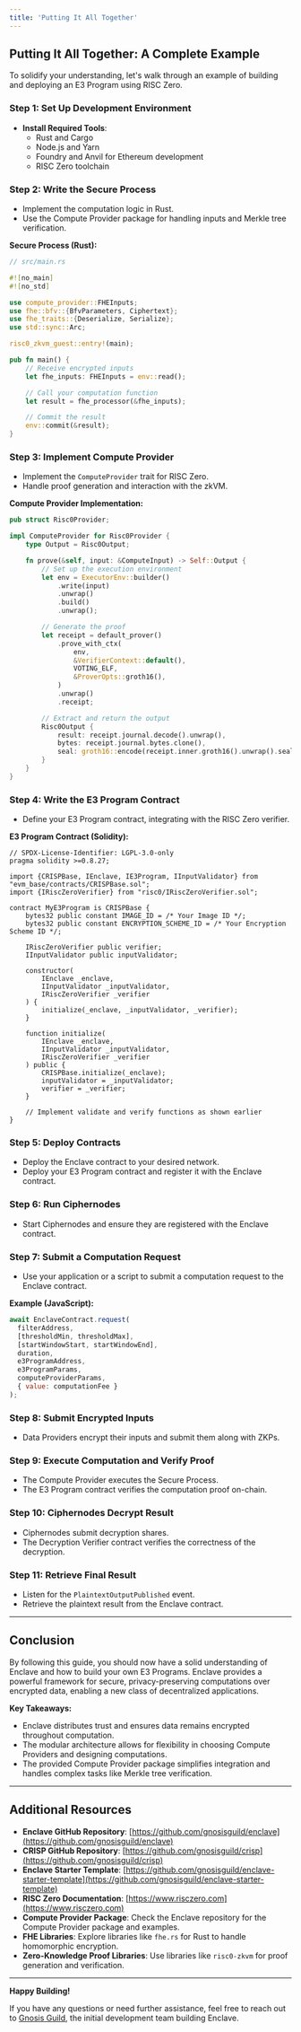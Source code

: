 ```yaml
---
title: 'Putting It All Together'
---
```



## Putting It All Together: A Complete Example

To solidify your understanding, let's walk through an example of building and deploying an E3 Program using RISC Zero.

### Step 1: Set Up Development Environment

- **Install Required Tools**:
  - Rust and Cargo
  - Node.js and Yarn
  - Foundry and Anvil for Ethereum development
  - RISC Zero toolchain

### Step 2: Write the Secure Process

- Implement the computation logic in Rust.
- Use the Compute Provider package for handling inputs and Merkle tree verification.

**Secure Process (Rust):**

```rust
// src/main.rs

#![no_main]
#![no_std]

use compute_provider::FHEInputs;
use fhe::bfv::{BfvParameters, Ciphertext};
use fhe_traits::{Deserialize, Serialize};
use std::sync::Arc;

risc0_zkvm_guest::entry!(main);

pub fn main() {
    // Receive encrypted inputs
    let fhe_inputs: FHEInputs = env::read();

    // Call your computation function
    let result = fhe_processor(&fhe_inputs);

    // Commit the result
    env::commit(&result);
}
```

### Step 3: Implement Compute Provider

- Implement the `ComputeProvider` trait for RISC Zero.
- Handle proof generation and interaction with the zkVM.

**Compute Provider Implementation:**

```rust
pub struct Risc0Provider;

impl ComputeProvider for Risc0Provider {
    type Output = Risc0Output;

    fn prove(&self, input: &ComputeInput) -> Self::Output {
        // Set up the execution environment
        let env = ExecutorEnv::builder()
            .write(input)
            .unwrap()
            .build()
            .unwrap();

        // Generate the proof
        let receipt = default_prover()
            .prove_with_ctx(
                env,
                &VerifierContext::default(),
                VOTING_ELF,
                &ProverOpts::groth16(),
            )
            .unwrap()
            .receipt;

        // Extract and return the output
        Risc0Output {
            result: receipt.journal.decode().unwrap(),
            bytes: receipt.journal.bytes.clone(),
            seal: groth16::encode(receipt.inner.groth16().unwrap().seal.clone()).unwrap(),
        }
    }
}
```

### Step 4: Write the E3 Program Contract

- Define your E3 Program contract, integrating with the RISC Zero verifier.

**E3 Program Contract (Solidity):**

```solidity
// SPDX-License-Identifier: LGPL-3.0-only
pragma solidity >=0.8.27;

import {CRISPBase, IEnclave, IE3Program, IInputValidator} from "evm_base/contracts/CRISPBase.sol";
import {IRiscZeroVerifier} from "risc0/IRiscZeroVerifier.sol";

contract MyE3Program is CRISPBase {
    bytes32 public constant IMAGE_ID = /* Your Image ID */;
    bytes32 public constant ENCRYPTION_SCHEME_ID = /* Your Encryption Scheme ID */;

    IRiscZeroVerifier public verifier;
    IInputValidator public inputValidator;

    constructor(
        IEnclave _enclave,
        IInputValidator _inputValidator,
        IRiscZeroVerifier _verifier
    ) {
        initialize(_enclave, _inputValidator, _verifier);
    }

    function initialize(
        IEnclave _enclave,
        IInputValidator _inputValidator,
        IRiscZeroVerifier _verifier
    ) public {
        CRISPBase.initialize(_enclave);
        inputValidator = _inputValidator;
        verifier = _verifier;
    }

    // Implement validate and verify functions as shown earlier
}
```

### Step 5: Deploy Contracts

- Deploy the Enclave contract to your desired network.
- Deploy your E3 Program contract and register it with the Enclave contract.

### Step 6: Run Ciphernodes

- Start Ciphernodes and ensure they are registered with the Enclave contract.

### Step 7: Submit a Computation Request

- Use your application or a script to submit a computation request to the Enclave contract.

**Example (JavaScript):**

```javascript
await EnclaveContract.request(
  filterAddress,
  [thresholdMin, thresholdMax],
  [startWindowStart, startWindowEnd],
  duration,
  e3ProgramAddress,
  e3ProgramParams,
  computeProviderParams,
  { value: computationFee }
);
```

### Step 8: Submit Encrypted Inputs

- Data Providers encrypt their inputs and submit them along with ZKPs.

### Step 9: Execute Computation and Verify Proof

- The Compute Provider executes the Secure Process.
- The E3 Program contract verifies the computation proof on-chain.

### Step 10: Ciphernodes Decrypt Result

- Ciphernodes submit decryption shares.
- The Decryption Verifier contract verifies the correctness of the decryption.

### Step 11: Retrieve Final Result

- Listen for the `PlaintextOutputPublished` event.
- Retrieve the plaintext result from the Enclave contract.

---

## Conclusion

By following this guide, you should now have a solid understanding of Enclave and how to build your own E3 Programs. Enclave provides a powerful framework for secure, privacy-preserving computations over encrypted data, enabling a new class of decentralized applications.

**Key Takeaways:**

- Enclave distributes trust and ensures data remains encrypted throughout computation.
- The modular architecture allows for flexibility in choosing Compute Providers and designing computations.
- The provided Compute Provider package simplifies integration and handles complex tasks like Merkle tree verification.

---

## Additional Resources

- **Enclave GitHub Repository**: [https://github.com/gnosisguild/enclave](https://github.com/gnosisguild/enclave)
- **CRISP GitHub Repository**: [https://github.com/gnosisguild/crisp](https://github.com/gnosisguild/crisp)
- **Enclave Starter Template**: [https://github.com/gnosisguild/enclave-starter-template](https://github.com/gnosisguild/enclave-starter-template)
- **RISC Zero Documentation**: [https://www.risczero.com](https://www.risczero.com)
- **Compute Provider Package**: Check the Enclave repository for the Compute Provider package and examples.
- **FHE Libraries**: Explore libraries like `fhe.rs` for Rust to handle homomorphic encryption.
- **Zero-Knowledge Proof Libraries**: Use libraries like `risc0-zkvm` for proof generation and verification.

---

**Happy Building!**

If you have any questions or need further assistance, feel free to reach out to [Gnosis Guild](https://gnosisguild.org), the initial development team building Enclave.
